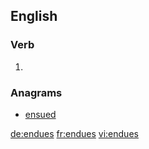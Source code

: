 ==English==

===Verb===
{{head|en}}

# {{en-third-person singular of|endue}}

===Anagrams===
* [[ensued#English|ensued]]

[[de:endues]]
[[fr:endues]]
[[vi:endues]]